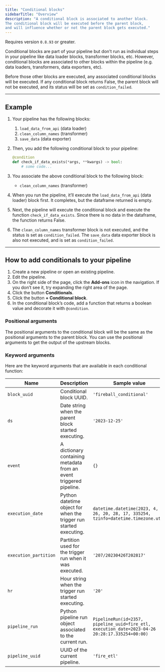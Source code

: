```yaml
---
title: "Conditional blocks"
sidebarTitle: "Overview"
description: "A conditional block is associated to another block.
The conditional block will be executed before the parent block,
and will influence whether or not the parent block gets executed."
---
```


<Note>Requires version `0.8.93` or greater.</Note>

Conditional blocks are part of your pipeline but don’t run as individual steps in your pipeline
like data loader blocks, transformer blocks, etc.
However, conditional blocks are associated to other blocks within the pipeline
(e.g. data loaders, transformers, data exporters, etc).

Before those other blocks are executed,
any associated conditional blocks will be executed. If any conditional block returns False, the
parent block will not be executed, and its status will be set as `condition_failed`.

---

## Example

1. Your pipeline has the following blocks:
    1. `load_data_from_api` (data loader)
    1. `clean_column_names` (transformer)
    1. `save_data` (data exporter)

1. Then, you add the following conditional block to your pipeline:

    ```python
    @condition
    def check_if_data_exists(*args, **kwargs) -> bool:
        # some code...
    ```

1. You associate the above conditional block to the following block:

    - `clean_column_names` (transformer)

1. When you run the pipeline, it’ll execute the `load_data_from_api` (data loader) block first.
It completes, but the dataframe returned is empty.

1. Next, the pipeline will execute the conditional block and execute the function `check_if_data_exists`.
Since there is no data in the dataframe, the function returns False.

1. The `clean_column_names` transformer block is not executed, and the status is set as `condition_failed`.
The `save_data` data exporter block is also not executed, and is set as `condition_failed`.

---

## How to add conditionals to your pipeline

1. Create a new pipeline or open an existing pipeline.
1. Edit the pipeline.
1. On the right side of the page, click the <b>Add-ons</b> icon in the navigation.
    If you don’t see it, try expanding the right area of the page.
1. Click the button <b>Conditionals</b>.
1. Click the button <b>+ Conditional block</b>.
1. In the conditional block’s code, add a function that returns a boolean value and
   decorate it with `@condition`.

### Positional arguments

The positional arguments to the conditional block will be the same as the positional
arguments to the parent block. You can use the positional arguments to get the output
of the upstream blocks.

### Keyword arguments

Here are the keyword arguments that are available in each conditional function:

| Name | Description | Sample value |
| --- | --- | --- |
| `block_uuid` | Conditional block UUID. | `'fireball_conditional'` |
| `ds` | Date string when the parent block started executing. | `'2023-12-25'` |
| `event` | A dictionary containing metadata from an event triggered pipeline. | `{}` |
| `execution_date` | Python datetime object for when the trigger run started executing. | `datetime.datetime(2023, 4, 26, 20, 28, 17, 335254, tzinfo=datetime.timezone.utc)` |
| `execution_partition` | Partition used for the trigger run when it was executed. | `'207/20230426T202817'` |
| `hr` | Hour string when the trigger run started executing. | `'20'` |
| `pipeline_run` | Python pipeline run object associated to the current run. | `PipelineRun(id=2357, pipeline_uuid=fire_etl, execution_date=2023-04-26 20:28:17.335254+00:00)` |
| `pipeline_uuid` | UUID of the current pipeline. | `'fire_etl'` |
